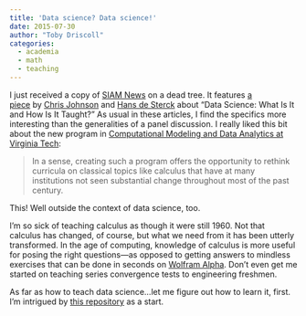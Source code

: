 ```yaml
---
title: 'Data science? Data science!'
date: 2015-07-30
author: "Toby Driscoll"
categories:
  - academia
  - math
  - teaching
---
```




I just received a copy of [SIAM News](http://sinews.siam.org/) on a dead tree. It features [a piece](http://sinews.siam.org/DetailsPage/tabid/607/ArticleID/565/Data-Science.aspx) by [Chris Johnson](https://www.cs.utah.edu/~crj/) and [Hans de Sterck](http://math.uwaterloo.ca/amath-numerical-analysis-and-scientific-computing-group/hans-de-stercks-homepage) about "Data Science: What Is It and How Is It Taught?" As usual in these articles, I find the specifics more interesting than the generalities of a panel discussion. I really liked this bit about the new program in [Computational Modeling and Data Analytics at Virginia Tech](http://www.science.vt.edu/ais/cmda/):


  
>    In a sense, creating such a program offers the opportunity to rethink curricula on classical topics like calculus that have at many institutions not seen substantial change throughout most of the past century.


This! Well outside the context of data science, too.



I'm so sick of teaching calculus as though it were still 1960. Not that calculus has changed, of course, but what we need from it has been utterly transformed. In the age of computing, knowledge of calculus is more useful for posing the right questions---as opposed to getting answers to mindless exercises that can be done in seconds on [Wolfram Alpha](http://wolframalpha.com). Don't even get me started on teaching series convergence tests to engineering freshmen.



As far as how to teach data science...let me figure out how to learn it, first. I'm intrigued by [this repository](https://github.com/okulbilisim/awesome-datascience) as a start.
